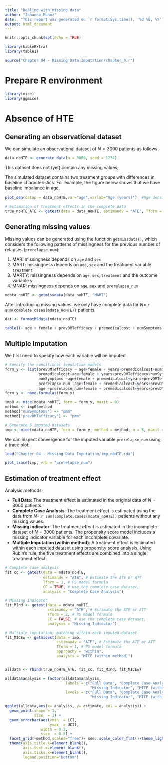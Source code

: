 ```yaml
---
title: "Dealing with missing data"
author: "Johanna Munoz"
date:  "This report was generated on `r format(Sys.time(), '%d %B, %Y')`"
output: html_document
---
```


```r
knitr::opts_chunk$set(echo = TRUE)

library(kableExtra)
library(table1)

source("Chapter 04 - Missing Data Imputation/chapter_4.r")
```
# Prepare R environment

```r
library(mice)
library(ggmice)
```

# Absence of HTE

## Generating an observational dataset
We can simulate an observational dataset of $N = 3000$ patients as follows:
```r
data_noHTE <- generate_data(n = 3000, seed = 1234) 
```

This dataset does not (yet) contain any missing values;

The simulated dataset contains two treatment groups with differences in baseline characteristics. For example, the figure below shows that we have baseline imbalance in age.

```r
plot_den(datap = data_noHTE,var="age",varlab="Age (years)")  #Age density
```

```r
# Estimation of treatment effects in the complete data
true_noHTE_ATE <- getest(data = data_noHTE, estimandv = "ATE", Tform = 1, CC = TRUE, analysis = "Full Data")

```

## Generating missing values
Missing values can be generated using the function `getmissdata()`, which considers the following patterns of missingness for the previous number of relapses (`prerelapse_num`):

1. MAR: missingness depends on `age` and `sex`
2. MART:  missingness depends on `age`, `sex` and the treatment variable `treatment`
3. MARTY: missingness depends on `age`, `sex`, `treatment` and the outcome variable `y`
4. MNAR:  missingness depends on `age`, `sex` and `prerelapse_num` 

```r
mdata_noHTE <- getmissdata(data_noHTE, "MART")
```

After introducing missing values, we only have complete data for $N=$ `r sum(complete.cases(mdata_noHTE))` patients.

```r
dat <- formatMSdata(mdata_noHTE)

table1(~ age + female + prevDMTefficacy + premedicalcost + numSymptoms + prerelapse_num | treatment, data = dat, caption = "Baseline characteristics of the incomplete dataset.")
```

## Multiple Imputation

We first need to specify how each variable will be imputed
```r
# Specify the conditional imputation models
form_y <- list(prevDMTefficacy ~ age+female + years+premedicalcost+numSymptoms+treatment+prerelapse_num+y,
               premedicalcost~age+female + years+prevDMTefficacy+numSymptoms+treatment+prerelapse_num+y,
               numSymptoms ~age+female + premedicalcost+years+prevDMTefficacy+prerelapse_num+treatment+y,
               prerelapse_num ~age+female + premedicalcost+years+prevDMTefficacy+numSymptoms+treatment+y,
               age ~prerelapse_num+female + premedicalcost+years+prevDMTefficacy+numSymptoms+treatment+y)
form_y <- name.formulas(form_y)

imp0 <- mice(mdata_noHTE, form = form_y, maxit = 0)
method <- imp0$method
method["numSymptoms"] <- "pmm"
method["prevDMTefficacy"] <- "pmm"
```

```r
# Generate 5 imputed datasets
imp <- mice(mdata_noHTE, form = form_y, method = method, m = 5, maxit = 100)
```

We can inspect convergence for the imputed variable `prerelapse_num` using a trace plot:
```r
load("Chapter 04 - Missing Data Imputation/imp_noHTE.rda")
```
```r
plot_trace(imp, vrb = "prerelapse_num")
```

## Estimation of treatment effect

Analysis methods:

- **Full Data**: The treatment effect is estimated in the original data of $N=3000$ patients.
- **Complete Case Analysis**: The treatment effect is estimated using the data from $N=$ `r sum(complete.cases(mdata_noHTE))` patients without any missing values.
- **Missing Indicator**: The treatment effect is estimated in the incomplete dataset of $N=3000$ patients. The propensity score model includes a missing indicator variable for each incomplete covariate.
- **Multiple Imputation (within method)**: A treatment effect is estimated within each imputed dataset using propensity score analysis. Using Rubin’s rule, the five treatment effects are combined into a single treatment effect. 

```r
# Complete case analysis
fit_cc <- getest(data = mdata_noHTE, 
                 estimandv = "ATE", # Estimate the ATE or ATT  
                 Tform = 1, # PS model formula
                 CC = TRUE, # use the complete case dataset,
                 analysis = "Complete Case Analysis")

# Missing indicator
fit_MInd <- getest(data = mdata_noHTE, 
                   estimandv = "ATE", # Estimate the ATE or ATT  
                   Tform = 2, # PS model formula
                   CC = FALSE, # use the complete case dataset,
                   analysis = "Missing Indicator")

# Multiple imputation; matching within each imputed dataset
fit_MICEw <- getmicest(data = imp, 
                       estimandv = "ATE", # Estimate the ATE or ATT  
                       Tform = 1, # PS model formula
                       approachv = "within",
                       analysis = "MICE (within method)")


alldata <- rbind(true_noHTE_ATE, fit_cc, fit_MInd, fit_MICEw)

alldata$analysis = factor(alldata$analysis,
                           labels = c("Full Data", "Complete Case Analysis", 
                                      "Missing Indicator", "MICE (within method)"),
                           levels = c("Full Data", "Complete Case Analysis", 
                                      "Missing Indicator", "MICE (within method)"))

ggplot(alldata,aes(x= analysis, y= estimate, col = analysis)) +
  geom_point(shape = 1,
             size  = 1) +
  geom_errorbar(aes(ymin  = LCI,
                    ymax  = UCI),
                width = 0.2,
                size  = 0.5) +
  facet_grid(~method,scales="free")+ see::scale_color_flat()+theme_light()    + 
  theme(axis.title.x=element_blank(),
        axis.text.x=element_blank(),
        axis.ticks.x=element_blank(),
        legend.position="bottom")    
```                   
